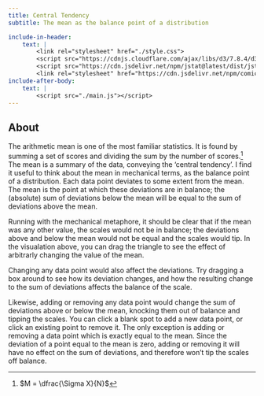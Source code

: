 ```yaml
---
title: Central Tendency
subtitle: The mean as the balance point of a distribution

include-in-header:
    text: |
        <link rel="stylesheet" href="./style.css"> 
        <script src="https://cdnjs.cloudflare.com/ajax/libs/d3/7.8.4/d3.min.js"></script>
        <script src="https://cdn.jsdelivr.net/npm/jstat@latest/dist/jstat.min.js"></script>
        <link rel="stylesheet" href="https://cdn.jsdelivr.net/npm/comic-mono@0.0.1/index.css">
include-after-body: 
    text: |
        <script src="./main.js"></script>
---
```



::: {#chart}
:::

<!-- ::: {#controls}
<button id="showHideLabelsBtn" class="btn btn-outline-primary">Show/hide labels</button>
::: -->


## About

The arithmetic mean is one of the most familiar statistics. It is found by summing a set of scores and dividing the sum by the number of scores.^[$M = \dfrac{\Sigma X}{N}$] The mean is a summary of the data, conveying the 'central tendency'. I find it useful to think about the mean in mechanical terms, as the balance point of a distribution. Each data point deviates to some extent from the mean. The mean is the point at which these deviations are in balance; the (absolute) sum of deviations below the mean will be equal to the sum of deviations above the mean.

Running with the mechanical metaphore, it should be clear that if the mean was any other value, the scales would not be in balance; the deviations above and below the mean would not be equal and the scales would tip. In the visualation above, you can drag the triangle to see the effect of arbitrarly changing the value of the mean.

Changing any data point would also affect the deviations. Try dragging a box around to see how its deviation changes, and how the resulting change to the sum of deviations affects the balance of the scale.

Likewise, adding or removing any data point would change the sum of deviations above or below the mean, knocking them out of balance and tipping the scales. You can click a blank spot to add a new data point, or click an existing point to remove it. The only exception is adding or removing a data point which is exactly equal to the mean. Since the deviation of a point equal to the mean is zero, adding or removing it will have no effect on the sum of deviations, and therefore won't tip the scales off balance.
